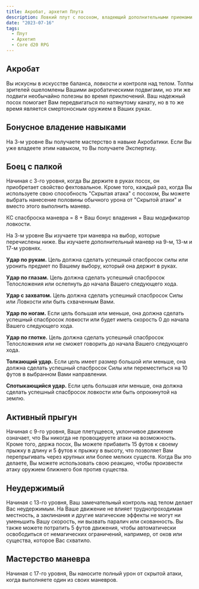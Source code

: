 ```yaml
---
title: Акробат, архетип Плута
description: Ловкий плут с посохом, владеющий дополнительными приемами
date: "2023-07-16"
tags:
  - Плут
  - Архетип
  - Core d20 RPG
---
```


## Акробат

Вы искусны в искусстве баланса, ловкости и контроля над телом. Толпы зрителей ошеломлены Вашими акробатическими подвигами, но эти же подвиги необычайно полезны во время приключений. Ваш надежный посох помогает Вам передвигаться по натянутому канату, но в то же время является смертоносным оружием в Ваших руках.

## Бонусное владение навыками

На 3-м уровне Вы получаете мастерство в навыке Акробатики. Если Вы уже владеете этим навыком, то Вы получаете Экспертизу.

## Боец с палкой

Начиная с 3-го уровня, когда Вы держите в руках посох, он приобретает свойство фехтовальное. Кроме того, каждый раз, когда Вы используете свою способность "Скрытая атака" с посохом, Вы можете выбрать нанесение половины обычного урона от "Скрытой атаки" и вместо этого выполнить маневр.

КС спасброска маневра = 8 + Ваш бонус владения + Ваш модификатор ловкости.

На 3-м уровне Вы изучаете три маневра на выбор, которые перечислены ниже. Вы изучаете дополнительный маневр на 9-м, 13-м и 17-м уровнях.

**Удар по рукам.** Цель должна сделать успешный спасбросок силы или уронить предмет по Вашему выбору, который она держит в руках.

**Удар по глазам.** Цель должна сделать успешный спасбросок Телосложения или ослепнуть до начала Вашего следующего хода.

**Удар с захватом.** Цель должна сделать успешный спасбросок Силы или Ловкости или быть схваченным Вами.

**Удар по ногам.** Если цель большая или меньше, она должна сделать успешный спасбросок ловкости или будет иметь скорость 0 до начала Вашего следующего хода.

**Удар по глотке.** Цель должна сделать успешный спасбросок Телосложения или не сможет говорить до начала Вашего следующего хода.

**Толкающий удар.** Если цель имеет размер большой или меньше, она должна сделать успешный спасбросок Силы или переместиться на 10 футов в выбранном Вами направлении.

**Спотыкающийся удар.** Если цель большая или меньше, она должна сделать успешный спасбросок ловкости или быть опрокинутой на землю.

## Активный прыгун

Начиная с 9-го уровня, Ваше плетущееся, уклончивое движение означает, что Вы никогда не провоцируете атаки на возможность. Кроме того, держа посох, Вы можете прибавить 15 футов к своему прыжку в длину и 5 футов к прыжку в высоту, что позволяет Вам перепрыгивать через крупных или более мелких существ. Когда Вы это делаете, Вы можете использовать свою реакцию, чтобы произвести атаку оружием ближнего боя против существа.

## Неудержимый

Начиная с 13-го уровня, Ваш замечательный контроль над телом делает Вас неудержимым. На Ваше движение не влияет труднопроходимая местность, а заклинания и другие магические эффекты не могут ни уменьшить Вашу скорость, ни вызвать паралич или скованность. Вы также можете потратить 5 футов движения, чтобы автоматически освободиться от немагических ограничений, например, от оков или существа, которое Вас схватило.

## Мастерство маневра

Начиная с 17-го уровня, Вы наносите полный урон от скрытой атаки, когда выполняете один из своих маневров.
